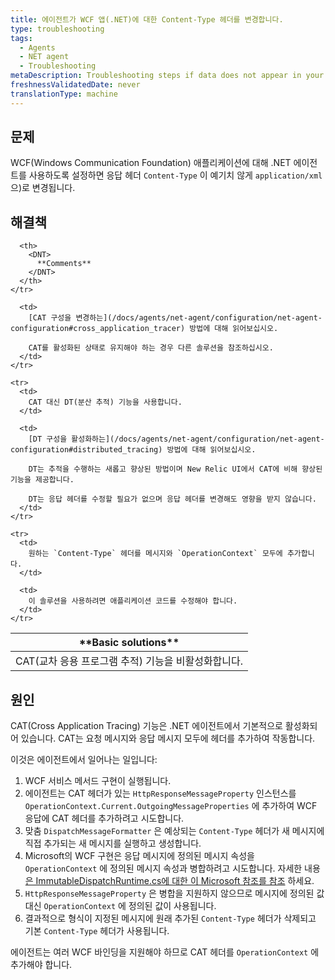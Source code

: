 ```yaml
---
title: 에이전트가 WCF 앱(.NET)에 대한 Content-Type 헤더를 변경합니다.
type: troubleshooting
tags:
  - Agents
  - NET agent
  - Troubleshooting
metaDescription: Troubleshooting steps if data does not appear in your app after you installed the New Relic .NET agent.
freshnessValidatedDate: never
translationType: machine
---
```


## 문제

WCF(Windows Communication Foundation) 애플리케이션에 대해 .NET 에이전트를 사용하도록 설정하면 응답 헤더 `Content-Type` 이 예기치 않게 `application/xml` 으)로 변경됩니다.

## 해결책

<table>
  <thead>
    <tr>
      <th>
        <DNT>
          **Basic solutions**
        </DNT>
      </th>

      <th>
        <DNT>
          **Comments**
        </DNT>
      </th>
    </tr>
  </thead>

  <tbody>
    <tr>
      <td>
        CAT(교차 응용 프로그램 추적) 기능을 비활성화합니다.
      </td>

      <td>
        [CAT 구성을 변경하는](/docs/agents/net-agent/configuration/net-agent-configuration#cross_application_tracer) 방법에 대해 읽어보십시오.

        CAT를 활성화된 상태로 유지해야 하는 경우 다른 솔루션을 참조하십시오.
      </td>
    </tr>

    <tr>
      <td>
        CAT 대신 DT(분산 추적) 기능을 사용합니다.
      </td>

      <td>
        [DT 구성을 활성화하는](/docs/agents/net-agent/configuration/net-agent-configuration#distributed_tracing) 방법에 대해 읽어보십시오.

        DT는 추적을 수행하는 새롭고 향상된 방법이며 New Relic UI에서 CAT에 비해 향상된 기능을 제공합니다.

        DT는 응답 헤더를 수정할 필요가 없으며 응답 헤더를 변경해도 영향을 받지 않습니다.
      </td>
    </tr>

    <tr>
      <td>
        원하는 `Content-Type` 헤더를 메시지와 `OperationContext` 모두에 추가합니다.
      </td>

      <td>
        이 솔루션을 사용하려면 애플리케이션 코드를 수정해야 합니다.
      </td>
    </tr>
  </tbody>
</table>

## 원인

CAT(Cross Application Tracing) 기능은 .NET 에이전트에서 기본적으로 활성화되어 있습니다. CAT는 요청 메시지와 응답 메시지 모두에 헤더를 추가하여 작동합니다.

이것은 에이전트에서 일어나는 일입니다:

1. WCF 서비스 메서드 구현이 실행됩니다.
2. 에이전트는 CAT 헤더가 있는 `HttpResponseMessageProperty` 인스턴스를 `OperationContext.Current.OutgoingMessageProperties` 에 추가하여 WCF 응답에 CAT 헤더를 추가하려고 시도합니다.
3. 맞춤 `DispatchMessageFormatter` 은 예상되는 `Content-Type` 헤더가 새 메시지에 직접 추가되는 새 메시지를 실행하고 생성합니다.
4. Microsoft의 WCF 구현은 응답 메시지에 정의된 메시지 속성을 `OperationContext` 에 정의된 메시지 속성과 병합하려고 시도합니다. 자세한 내용 [은 ImmutableDispatchRuntime.cs에 대한 이 Microsoft 참조를 참조](https://referencesource.microsoft.com/#System.ServiceModel/System/ServiceModel/Dispatcher/ImmutableDispatchRuntime.cs,725) 하세요.
5. `HttpResponseMessageProperty` 은 병합을 지원하지 않으므로 메시지에 정의된 값 대신 `OperationContext` 에 정의된 값이 사용됩니다.
6. 결과적으로 형식이 지정된 메시지에 원래 추가된 `Content-Type` 헤더가 삭제되고 기본 `Content-Type` 헤더가 사용됩니다.

에이전트는 여러 WCF 바인딩을 지원해야 하므로 CAT 헤더를 `OperationContext` 에 추가해야 합니다.

